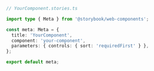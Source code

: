 ```ts
// YourComponent.stories.ts

import type { Meta } from '@storybook/web-components';

const meta: Meta = {
  title: 'YourComponent',
  component: 'your-component',
  parameters: { controls: { sort: 'requiredFirst' } },
};

export default meta;
```
